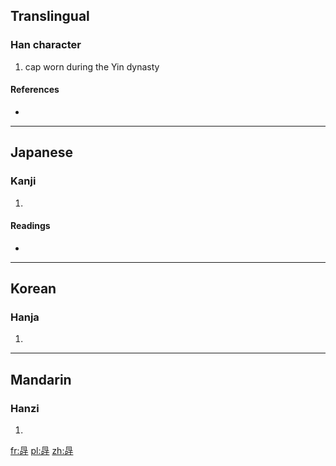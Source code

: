==Translingual==

===Han character===
{{Han char|rn=13|rad=冂|as=08|sn=10|four=6064<sub>1</sub>|canj=日口一木 (ARMD)}}

# cap worn during the Yin dynasty

====References====
* {{Han ref|kx=0129.270|dkj=01542|dj=0291.180|hdz=21508.010|uh=5194|ud=20884|bh=D0DF|bd=53471}}

----

==Japanese==

===Kanji===
{{ja-kanji|grade=|rs=冂08}}

# {{defn|lang=ja|sort=冂08}}

====Readings====
* {{ja-readings|on=[[く]] (ku)|kun=}}

----

==Korean==

===Hanja===
{{ko-hanja|hangeul=후|rv=hu|mr=hu}}

# {{defn|lang=ko|sort=冂08}}

----

==Mandarin==

===Hanzi===
{{cmn-hanzi|pin=[[xǔ]] ([[xu3]]), [[yóu]] ([[you2]])|wg=hsü<sup>3</sup>, yu<sup>2</sup>}}

# {{defn|lang=cmn|sort=冂08}}

[[fr:冔]]
[[pl:冔]]
[[zh:冔]]
